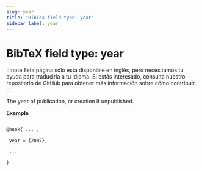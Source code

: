 ```yaml
---
slug: year
title: "BibTeX field type: year"
sidebar_label: year
---
```


# BibTeX field type: year

:::note
Esta página sólo está disponible en inglés, pero necesitamos tu ayuda para traducirla a tu idioma. Si estás interesado, consulta nuestro repositorio de GitHub para obtener más información sobre cómo contribuir.
:::

The year of publication, or creation if unpublished.

**Example**

```tex

@book{ ... ,

 year = {2007},

 ...

}
```

